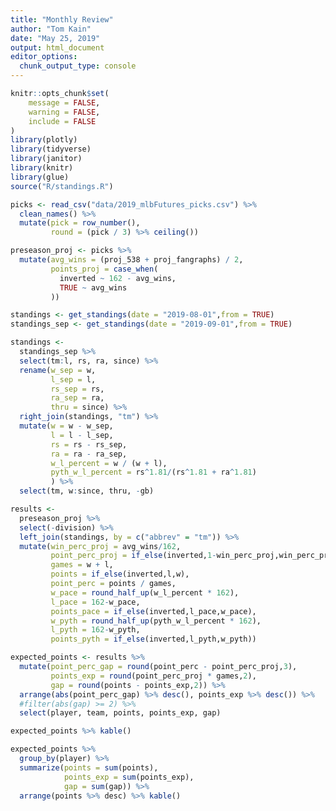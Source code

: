 ```yaml
---
title: "Monthly Review"
author: "Tom Kain"
date: "May 25, 2019"
output: html_document
editor_options: 
  chunk_output_type: console
---
```


```r
knitr::opts_chunk$set(
	message = FALSE,
	warning = FALSE,
	include = FALSE
)
library(plotly)
library(tidyverse)
library(janitor)
library(knitr)
library(glue)
source("R/standings.R")
```

```r
picks <- read_csv("data/2019_mlbFutures_picks.csv") %>% 
  clean_names() %>% 
  mutate(pick = row_number(),
         round = (pick / 3) %>% ceiling())

preseason_proj <- picks %>%
  mutate(avg_wins = (proj_538 + proj_fangraphs) / 2,
         points_proj = case_when(
           inverted ~ 162 - avg_wins,
           TRUE ~ avg_wins
         ))

standings <- get_standings(date = "2019-08-01",from = TRUE)
standings_sep <- get_standings(date = "2019-09-01",from = TRUE)

standings <-
  standings_sep %>% 
  select(tm:l, rs, ra, since) %>% 
  rename(w_sep = w,
         l_sep = l,
         rs_sep = rs,
         ra_sep = ra,
         thru = since) %>% 
  right_join(standings, "tm") %>% 
  mutate(w = w - w_sep,
         l = l - l_sep,
         rs = rs - rs_sep,
         ra = ra - ra_sep,
         w_l_percent = w / (w + l),
         pyth_w_l_percent = rs^1.81/(rs^1.81 + ra^1.81)
         ) %>% 
  select(tm, w:since, thru, -gb)
```

```r
results <-
  preseason_proj %>% 
  select(-division) %>% 
  left_join(standings, by = c("abbrev" = "tm")) %>% 
  mutate(win_perc_proj = avg_wins/162,
         point_perc_proj = if_else(inverted,1-win_perc_proj,win_perc_proj),
         games = w + l,
         points = if_else(inverted,l,w),
         point_perc = points / games,
         w_pace = round_half_up(w_l_percent * 162),
         l_pace = 162-w_pace,
         points_pace = if_else(inverted,l_pace,w_pace),
         w_pyth = round_half_up(pyth_w_l_percent * 162),
         l_pyth = 162-w_pyth,
         points_pyth = if_else(inverted,l_pyth,w_pyth))

expected_points <- results %>% 
  mutate(point_perc_gap = round(point_perc - point_perc_proj,3),
         points_exp = round(point_perc_proj * games,2),
         gap = round(points - points_exp,2)) %>% 
  arrange(abs(point_perc_gap) %>% desc(), points_exp %>% desc()) %>% 
  #filter(abs(gap) >= 2) %>% 
  select(player, team, points, points_exp, gap)

expected_points %>% kable()

expected_points %>% 
  group_by(player) %>% 
  summarize(points = sum(points),
            points_exp = sum(points_exp),
            gap = sum(gap)) %>% 
  arrange(points %>% desc) %>% kable()
```